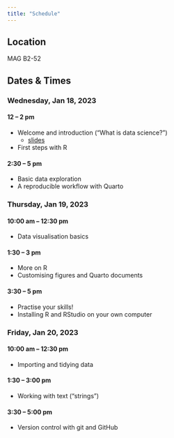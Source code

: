 ```yaml
---
title: "Schedule"
---
```


## Location

MAG B2-52

## Dates & Times

### Wednesday, Jan 18, 2023

#### 12 -- 2 pm

-   Welcome and introduction ("What is data science?")
    -   [slides](slides/d01_01_welcome.pdf)
-   First steps with R

#### 2:30 -- 5 pm

-   Basic data exploration
-   A reproducible workflow with Quarto

### Thursday, Jan 19, 2023

#### 10:00 am -- 12:30 pm

-   Data visualisation basics

#### 1:30 -- 3 pm

-   More on R
-   Customising figures and Quarto documents

#### 3:30 -- 5 pm

-   Practise your skills!
-   Installing R and RStudio on your own computer

### Friday, Jan 20, 2023

#### 10:00 am -- 12:30 pm

-   Importing and tidying data

#### 1:30 -- 3:00 pm

-   Working with text ("strings")

#### 3:30 -- 5:00 pm

-   Version control with git and GitHub
